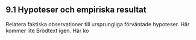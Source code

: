 ## 9.1 Hypoteser och empiriska resultat {#sec9.1}

Relatera faktiska observationer till ursprungliga förväntade hypoteser. Här kommer lite Brödtext igen. Här ko

